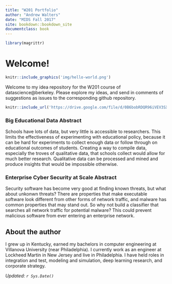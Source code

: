```yaml
---
title: "W201 Portfolio"
author: "Andrew Walters"
date: "MIDS Fall 2017"
site: bookdown::bookdown_site
documentclass: book
---
```


<!-- This won't be displayed but it will initialize your R session. Add any R libraries you need here. -->
```r
library(magrittr)
```

# Welcome! {-}

<!-- You can include images saved within your repo... -->
```r
knitr::include_graphics('img/hello-world.png')
```

Welcome to my idea repository for the W201 course of datascience@berkeley. Please explore my ideas, and send in comments of suggestions as issues to the corresponding github repository.

<!-- Below this line is just examples of how you can embed video from Google Drive. First you have to enable sharing, then just get the object ID which is that long string between d/ and /preview and will also be appended to any sharing link you generate for your video. -->
<p>
```r
knitr::include_url('https://drive.google.com/file/d/0B6bobRDQR96iVEV3SXJJal9CczQ/preview')
```

### Big Educational Data Abstract {-}

Schools have lots of data, but very little is accessible to researchers. This limits the effectiveness of experimenting with educational policy, because it can be hard for experiments to collect enough data or follow through on educational outcomes of students. Creating a way to compile data, especially the troves of qualitative data, that schools collect would allow for much better research. Qualitative data can be processed and mined and produce insights that would be impossible otherwise.

### Enterprise Cyber Security at Scale Abstract {-}

Security software has become very good at finding known threats, but what about unkonwn threats? There are properties that make executable software look different from other forms of network traffic, and malware has common properties that may stand out. So why not build a classifier that searches all network traffic for potential malware? This could prevent malicious software from ever entering an enterprise network.

## About the author {-}

I grew up in Kentucky, earned my bachelors in computer engineering at Villanova University (near Philadelphia). I currently work as an engineer at Lockheed Martin in New Jersey and live in Philadelphia. I have held roles in integration and test, modeling and simulation, deep learning research, and corporate strategy.

*Updated: `r Sys.Date()`*
